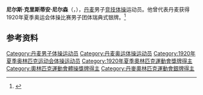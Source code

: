 {{NoteTA|G1=Sports}}
'''尼尔斯·克里斯蒂安·尼尔森'''（{{lang-da|Niels Kristian Nielsen}}，{{bd|1897年|1月10日|1972年|4月12日}}），[[丹麦|丹麦]]男子[[竞技体操|竞技体操]]运动员。他曾代表丹麦获得1920年夏季奥运会体操比赛男子团体瑞典式银牌。<ref>{{Cite web|title=Niels Kristian NIELSEN|url=https://www.olympic.org/niels-kristian-nielsen|accessdate=2021-03-29|work=International Olympic Committee|archive-date=2017-11-16|archive-url=https://web.archive.org/web/20171116041220/https://www.olympic.org/Niels-Kristian-Nielsen|dead-url=no}}</ref>

== 参考资料 ==
{{reflist}}

{{Authority control}}
{{DEFAULTSORT:Nielsen, Niels-Kristian}}
[[Category:丹麦男子体操运动员|Category:丹麦男子体操运动员]]
[[Category:丹麦奥运体操运动员|Category:丹麦奥运体操运动员]]
[[Category:1920年夏季奥林匹克运动会体操运动员|Category:1920年夏季奥林匹克运动会体操运动员]]
[[Category:1920年夏季奧林匹克運動會獎牌得主|Category:1920年夏季奧林匹克運動會獎牌得主]]
[[Category:奧林匹克運動會體操獎牌得主|Category:奧林匹克運動會體操獎牌得主]]
[[Category:丹麥奧林匹克運動會銀牌得主|Category:丹麥奧林匹克運動會銀牌得主]]
